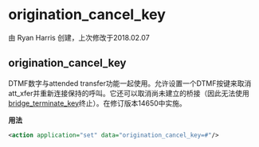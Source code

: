# origination_cancel_key

由 Ryan Harris 创建，上次修改于2018.02.07

## origination_cancel_key

DTMF数字与attended transfer功能一起使用。允许设置一个DTMF按键来取消att\_xfer并重新连接保持的呼叫。它还可以取消尚未建立的桥接（因此无法使用[bridge\_terminate\_key](../FreeSWITCH-Explained/Dialplan/Variables-Master-List_16352570.mdx#bridge_terminate_key)终止）。在修订版本14650中实施。

**用法**

```xml
<action application="set" data="origination_cancel_key=#"/>
```
